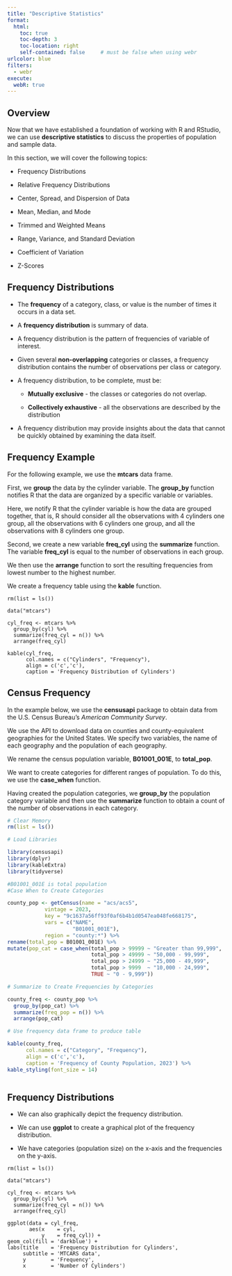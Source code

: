 ```yaml
---
title: "Descriptive Statistics"
format:
  html:
    toc: true
    toc-depth: 3
    toc-location: right
    self-contained: false     # must be false when using webr
urlcolor: blue
filters:
  - webr
execute:
  webR: true
---
```


## Overview

Now that we have established a foundation of working with R and RStudio, we can use **descriptive statistics** to discuss the properties of population and sample data.

In this section, we will cover the following topics:

-   Frequency Distributions

-   Relative Frequency Distributions

-   Center, Spread, and Dispersion of Data

-   Mean, Median, and Mode

-   Trimmed and Weighted Means

-   Range, Variance, and Standard Deviation

-   Coefficient of Variation

-   Z-Scores

## Frequency Distributions

-   The **frequency** of a category, class, or value is the number of times it occurs in a data set.

-   A **frequency distribution** is summary of data.

-   A frequency distribution is the pattern of frequencies of variable of interest.

-   Given several **non-overlapping** categories or classes, a frequency distribution contains the number of observations per class or category.

-   A frequency distribution, to be complete, must be:

    -   **Mutually exclusive** - the classes or categories do not overlap.

    -   **Collectively exhaustive** - all the observations are described by the distribution

-   A frequency distribution may provide insights about the data that cannot be quickly obtained by examining the data itself.

## Frequency Example

For the following example, we use the **mtcars** data frame. 

First, we **group** the data by the cylinder variable. The **group_by** function notifies R that the data are organized by a specific variable or variables.

Here, we notify R that the cylinder variable is how the data are grouped together, that is, R should consider all the observations with 4 cylinders one group, all the observations with 6 cylinders one group, and all the observations with 8 cylinders one group.

Second, we create a new variable **freq_cyl** using the **summarize** function. The variable **freq_cyl** is equal to the number of observations in each group.

We then use the **arrange** function to sort the resulting frequencies from lowest number to the highest number.

We create a frequency table using the **kable** function.

```webr-r

rm(list = ls())

data("mtcars")

cyl_freq <- mtcars %>%
  group_by(cyl) %>%
  summarize(freq_cyl = n()) %>%
  arrange(freq_cyl)

kable(cyl_freq,
      col.names = c("Cylinders", "Frequency"),
      align = c('c','c'),
      caption = 'Frequency Distribution of Cylinders') 
```

## Census Frequency

In the example below, we use the **censusapi** package to obtain data from the U.S. Census Bureau's *American Community Survey*. 

We use the API to download data on counties and county-equivalent geographies for the United States. We specify two variables, the name of each geography and the population of each geography.

We rename the census population variable, **B01001_001E**, to **total_pop**. 

We want to create categories for different ranges of population. To do this, we use the **case_when** function.

Having created the population categories, we **group_by** the population category variable and then use the **summarize** function to obtain a count of the number of observations in each category.

```r

# Clear Memory 
rm(list = ls())

# Load Libraries

library(censusapi)
library(dplyr)
library(kableExtra)
library(tidyverse)

#B01001_001E is total population
#Case When to Create Categories

county_pop <- getCensus(name = "acs/acs5",
            vintage = 2023,
            key = "9c1637a56ff93f0af6b4b1d0547ea048fe668175",
            vars = c("NAME",
                     "B01001_001E"),
            region = "county:*") %>%
rename(total_pop = B01001_001E) %>%
mutate(pop_cat = case_when(total_pop > 99999 ~ "Greater than 99,999",
                           total_pop > 49999 ~ "50,000 - 99,999",
                           total_pop > 24999 ~ "25,000 - 49,999",
                           total_pop > 9999  ~ "10,000 - 24,999",
                           TRUE ~ "0 - 9,999"))

# Summarize to Create Frequencies by Categories

county_freq <- county_pop %>%
  group_by(pop_cat) %>%
  summarize(freq_pop = n()) %>%
  arrange(pop_cat)

# Use frequency data frame to produce table

kable(county_freq,
      col.names = c("Category", "Frequency"),
      align = c('c','c'),
      caption = 'Frequency of County Population, 2023') %>%
kable_styling(font_size = 14)



```

## Frequency Distributions

- We can also graphically depict the frequency distribution.

- We can use **ggplot** to create a graphical plot of the frequency distribution.

- We have categories (population size) on the x-axis and the frequencies on the y-axis.


```webr-r

rm(list = ls())

data("mtcars")

cyl_freq <- mtcars %>%
  group_by(cyl) %>%
  summarize(freq_cyl = n()) %>%
  arrange(freq_cyl)

ggplot(data = cyl_freq,
       aes(x    = cyl,
           y    = freq_cyl)) +
geom_col(fill = 'darkblue') +
labs(title    = 'Frequency Distribution for Cylinders',
     subtitle = 'MTCARS data',
     y        = 'Frequency',
     x        = 'Number of Cylinders')
```

